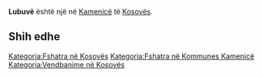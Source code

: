 {{Fshat në 
 | Emri                = Lubuvë
 | EmriAlt                = 
 | NAME_SHORT_FORM=      
 | NAME_GENERIC=      
 | NAME_SORT_NAME_RO=      LUBUVE
 | FULL_NAME_RO = Lubuvë
 | FULL_NAME_ND_RO=Lubuve
 | SORT_NAME_RG=LUBUVE
 | FULL_NAME_RG=Lubuvë
 | FULL_NAME_ND_RG=Lubuve
 | SRP_NAME_SHORT_FORM=      
 | SRP_NAME_GENERIC=      
 | SRP_NAME_SORT_NAME_RO=      
 | SRP_FULL_NAME_RO = 
 | SRP_FULL_NAME_ND_RO=
 | SRP_SORT_NAME_RG=
 | SRP_FULL_NAME_RG=
 | SRP_FULL_NAME_ND_RG=
 | Emri (Rasa dhanore) = 
 | Figura              = 
 | Shteti              = Kosovo
 | Komuna              = Kamenicë
 | Kodi postar         = 
 | Sipërfaqja          = 

 | Popullsia           = 

 | Regj. i popullsisë  = 
 | Dend. e popullsisë  = 
 | Faqja zyrtare       = 
 <!--- Koordinatat ----> 
 | Gjerësia            = 42.739722
 | Gjatësia            = 20.41
 | Lartësia            = 
}}
'''Lubuvë''' është një [[]] në [[Kamenicë]] të [[Kosovës]].

<!-- == Gjeografia == -->
<!-- == Historia == -->
<!-- == Demografia == -->
== Shih edhe ==
{{Komuna Kamenicë}}
{{Kosovo-Administrata-Cung}}

[[Kategoria:Fshatra në Kosovës]]
[[Kategoria:Fshatra në Kommunes Kamenicë]]
[[Kategoria:Vendbanime në Kosovës]]